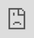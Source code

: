 ```yaml
---
title: "Sensible walkthrough"
---
```


This topic provides an overview of running and configuring SenseML document extractions in the Sensible web app.

Click through the following slides, or read through the following steps.

<iframe width="700" src="https://demo.arcade.software/676OJnQQRimXqJSncpnU?embed" frameborder="0" webkitallowfullscreen mozallowfullscreen allowfullscreen style="position: absolute; top: 0; left: 0; width: 100%; height: 100%;"></iframe>

## Extracting from a new document

See the following for a brief overview of extracting information from an example bank statement doc type:

### Configure the app

1. Click **\+ New** in the left pane to create a new document type, for example, "bank statements".
2. Click the new document type in the left pane.
3. Click **Create configuration** and name it, for example, "anyco\_bank".
4. Click **Reference documents** and click **Upload document** to upload a reference document, for example, a typical bank statement from Anyco Bank.  
   * (Optional) In the **Upload reference document** dialog, select the configuration you created. Now the Sensible app always displays this document by default when you edit the config.
5. For each company or format of bank statement you want to extract from, create another configuration.

### Write the extraction

7. Click a new configuration to edit the SenseML and extract structured data from the document. For a tutorial, see [Getting started with layout-based extractions](/welcome/getting-started-ai).
8. (Optional) Click the **Validations** tab and write [validations](/best-practices/validate-extractions).

### Run extractions

9. Extract data from other bank statements and view the results using the Extraction [tab](https://app.sensible.so/quick-extraction).
10. View past extractions:
* To view extractions for a document type, select the document type, then select the **Extractions** tab.
* To view extractions for all document types, select **Recent extractions** in the left pane.